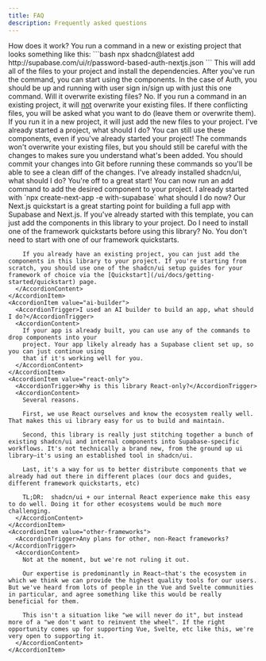 ```yaml
---
title: FAQ
description: Frequently asked questions
---
```


 <Accordion openBehaviour="single" collapsible>
  <AccordionItem value="how">
    <AccordionTrigger>How does it work? </AccordionTrigger>
    <AccordionContent>
      You run a command in a new or existing project that looks something like this:
      ```bash
      npx shadcn@latest add http://supabase.com/ui/r/password-based-auth-nextjs.json
      ```
        This will add all of the files to your project and install the dependencies.
      After you've run the command, you can start using the components. In the case of Auth, you should be up and running with user sign in/sign up with just this one command.
    </AccordionContent>
  </AccordionItem>
    <AccordionItem value="overwrite">
      <AccordionTrigger>Will it overwrite existing files?</AccordionTrigger>
      <AccordionContent>
        No. If you run a command in an existing project, it will <u>not</u> overwrite your existing
        files. If there conflicting files, you will be asked what you want to do (leave them or
        overwrite them). If you run it in a new project, it will just add the new files to your project.
      </AccordionContent>
    </AccordionItem>
    <AccordionItem value="existing-project">
      <AccordionTrigger>I've already started a project, what should I do?</AccordionTrigger>
      <AccordionContent>
        You can still use these components, even if you've already started your project! The commands
        won't overwrite your existing files, but you should still be careful with the changes to makes
        sure you understand what's been added. You should commit your changes into Git before running
        these commands so you'll be able to see a clean diff of the changes.
      </AccordionContent>
    </AccordionItem>
    <AccordionItem value="shadcn">
      <AccordionTrigger>I've already installed shadcn/ui, what should I do?</AccordionTrigger>
      <AccordionContent>
        You're off to a great start! You can now run an add command to add the desired component to your
        project.
      </AccordionContent>
    </AccordionItem>
    <AccordionItem value="quickstart">
      <AccordionTrigger>
        I already started with `npx create-next-app -e with-supabase` what should I do now?
      </AccordionTrigger>
      <AccordionContent>
        Our Next.js quickstart is a great starting point for building a full app with Supabase and
        Next.js. If you've already started with this template, you can just add the components in this library to your project.
      </AccordionContent>
    </AccordionItem>
    <AccordionItem value="quickstart-needed">
      <AccordionTrigger>
        Do I need to install one of the framework quickstarts before using this library?
      </AccordionTrigger>
      <AccordionContent>
        No. You don't need to start with one of our framework quickstarts.

        If you already have an existing project, you can just add the components in this library to your project. If you're starting from scratch, you should use one of the shadcn/ui setup guides for your framework of choice via the [Quickstart](/ui/docs/getting-started/quickstart) page.
      </AccordionContent>
    </AccordionItem>
    <AccordionItem value="ai-builder">
      <AccordionTrigger>I used an AI builder to build an app, what should I do?</AccordionTrigger>
      <AccordionContent>
        If your app is already built, you can use any of the commands to drop components into your
        project. Your app likely already has a Supabase client set up, so you can just continue using
        that if it's working well for you.
      </AccordionContent>
    </AccordionItem>
    <AccordionItem value="react-only">
      <AccordionTrigger>Why is this library React-only?</AccordionTrigger>
      <AccordionContent>
        Several reasons.

        First, we use React ourselves and know the ecosystem really well. That makes this ui library easy for us to build and maintain.

        Second, this library is really just stitching together a bunch of existing shadcn/ui and internal components into Supabase-specific workflows. It's not technically a brand new, from the ground up ui library—it's using an established tool in shadcn/ui.

        Last, it's a way for us to better distribute components that we already had out there in different places (our docs and guides, different framework quickstarts, etc)

        TL;DR:  shadcn/ui + our internal React experience make this easy to do well. Doing it for other ecosystems would be much more challenging.
      </AccordionContent>
    </AccordionItem>
    <AccordionItem value="other-frameworks">
      <AccordionTrigger>Any plans for other, non-React frameworks?</AccordionTrigger>
      <AccordionContent>
        Not at the moment, but we're not ruling it out.

        Our expertise is predominantly in React—that's the ecosystem in which we think we can provide the highest quality tools for our users. But we've heard from lots of people in the Vue and Svelte communities in particular, and agree something like this would be really beneficial for them.

        This isn't a situation like "we will never do it", but instead more of a "we don't want to reinvent the wheel". If the right opportunity comes up for supporting Vue, Svelte, etc like this, we're very open to supporting it.
      </AccordionContent>
    </AccordionItem>

</Accordion>
